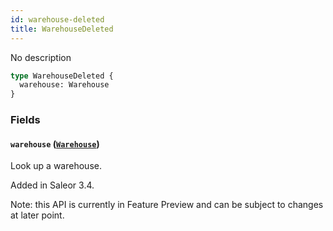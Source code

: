 ```yaml
---
id: warehouse-deleted
title: WarehouseDeleted
---
```


No description

```graphql
type WarehouseDeleted {
  warehouse: Warehouse
}
```

### Fields

#### `warehouse` ([`Warehouse`](../../../developer/api-reference/objects/warehouse))

Look up a warehouse.

Added in Saleor 3.4.

Note: this API is currently in Feature Preview and can be subject to changes at later point.
